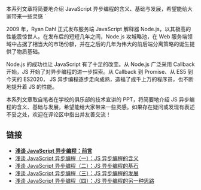 本系列文章将简要地介绍 JavaScript 异步编程的含义、基础与发展，希望能给大家带来一些灵感
`

2009 年，Ryan Dahl 正式发布服务端 JavaScript 解释器 Node.js，以其极高的性能震惊世人。在发布后的短短几年之间，Node.js 攻城略池，在 Web 服务端领域中占据了相当大的市场份额，并在之后的几年为伟大的前后端分离策略的诞生提供了物质基础。

Node.js 的成功也让 JavaScript 有了十足的改变。从 Node.js 广泛采用 Callback 开始，JS 开始了对异步编程的进一步探索。从 Callback 到 Promise、从 ES5 到今天的 ES2020， JS 异步编程逐步走向成熟，造福了成千上万的程序员，也不断地提升着 JS 的性能。

本系列文章取自笔者在学校的俱乐部的技术宣讲的 PPT，将简要地介绍 JS 异步编程的含义、基础与发展，希望能给大家带来一些灵感。如果存在疑问或发现有表述不妥之处，欢迎在评论区中指出并友善交流！

## 链接

- **[浅谈 JavaScript 异步编程：前言](/articles/async-js)**
- [浅谈 JavaScript 异步编程（一）：JS 异步编程的含义](/articles/async-js-1)
- [浅谈 JavaScript 异步编程（二）：JS 异步编程的基石](/articles/async-js-2)
- [浅谈 JavaScript 异步编程（三）：JS 异步编程的发展](/articles/async-js-3)
- [浅谈 JavaScript 异步编程（四）：JS 异步编程的另一种思路](/articles/async-js-4)
